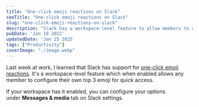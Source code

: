 ```yaml
---
title: "One-click emoji reactions on Slack"
seoTitle: "One-click emoji reactions on Slack"
slug: "one-click-emoji-reactions-on-slack"
description: "Slack has a workspace-level feature to allow members to configure their top 3 emoji for quick reactions."
pubDate: 'Jan 18 2022'
updatedDate: 'Jan 25 2025'
tags: ["Productivity"]
coverImage: "./image.webp"
---
```


Last week at work, I learned that Slack has support for [one-click emoji reactions](https://slack.com/help/articles/360056881694-Manage-one-click-emoji-reactions-for-your-workspace-or-organization). It's a workspace-level feature which when enabled allows any member to configure their own top 3 emoji for quick access.

If your workspace has it enabled, you can configure your options under **Messages & media** tab on Slack settings.

<R2Image imageKey="assets/one-click-emoji-reactions-on-slack-cb6f24e1-57eb-4a39-9a82-e02a72996163.png" alt="A screenshot of Slack settings that shows the option to set one-click emoji reactions" />
